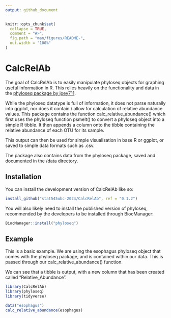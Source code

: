 ```yaml
---
output: github_document
---
```


<!-- README.md is generated from README.Rmd. Please edit that file -->

```r
knitr::opts_chunk$set(
  collapse = TRUE,
  comment = "#>",
  fig.path = "man/figures/README-",
  out.width = "100%"
)
```

# CalcRelAb

<!-- badges: start -->
<!-- badges: end -->

The goal of CalcRelAb is to easily manipulate phyloseq objects for graphing useful information in R. This relies heavily on the functionality and data in the [phyloseq package by joey711](https://joey711.github.io/phyloseq/).

While the phyloseq datatype is full of information, it does not parse naturally into ggplot, nor does it contain / allow for calculation of relative abundance values. This package contains the function calc_relative_abundance() which first uses the phyloseq function psmelt() to convert a phyloseq object into a simple R tibble. It then appends a column onto the tibble containing the relative abundance of each OTU for its sample. 

This output can then be used for simple visualisation in base R or ggplot, or saved to simple data formats such as .csv.

The package also contains data from the phyloseq package, saved and documented in the /data directory.

## Installation

You can install the development version of CalcRelAb like so:

``` r
install_github("stat545ubc-2024/CalcRelAb", ref = "0.1.2")
```

You will also likely need to install the published version of phyloseq, recommended by the developers to be installed through BiocManager:

``` r
BiocManager::install("phyloseq")
```

## Example

This is a basic example. We are using the esophagus phyloseq object that comes with the phyloseq package, and is contained within our data. This is passed through our calc_relative_abundance() function. 

We can see that a tibble is output, with a new column that has been created called "Relative_Abundance". 

```r
library(CalcRelAb)
library(phyloseq)
library(tidyverse)

data("esophagus")
calc_relative_abundance(esophagus)
```

